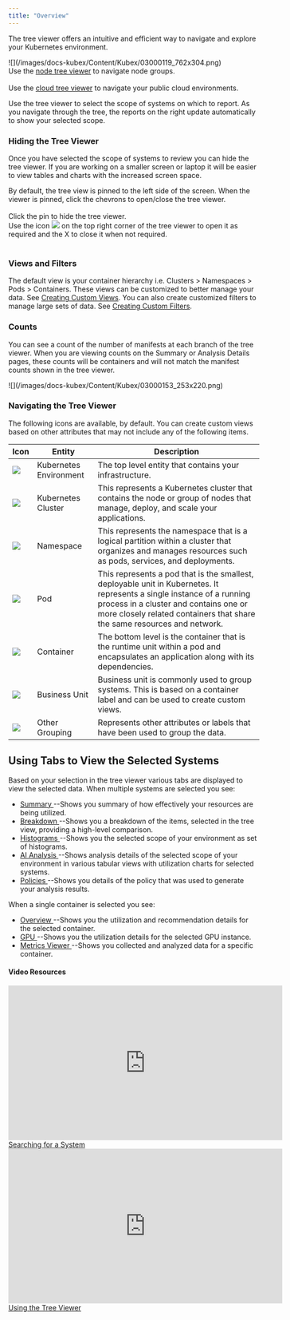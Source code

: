 ```yaml
---
title: "Overview"
---
```


The tree viewer offers an intuitive and efficient way to navigate and explore your Kubernetes environment.


<Frame caption="Figure: Locating the Container Tree Viewer">
![](/images/docs-kubex/Content/Kubex/03000119_762x304.png)
</Frame>

<br/>


<InlineImageWithText href="/docs-kubex/Content/Kubex/Using_the_Node_Tree_Viewer" src="/images/docs-kubex/Content/Kubex/03000092.png">
Use the <a href="/docs-kubex/Content/Kubex/Using_the_Node_Tree_Viewer">node tree viewer</a> to navigate node groups.
</InlineImageWithText>
<br/><br/>
<InlineImageWithText href="/docs-kubex/Content/Cloudex/Using_the_Cloud_Tree_Viewer" src="/images/docs-kubex/Content/Kubex/03000171.png">
Use the <a href="/docs-kubex/Content/Cloudex/Using_the_Cloud_Tree_Viewer">cloud tree viewer</a> to navigate your public cloud environments.
</InlineImageWithText>


Use the tree viewer to select the scope of systems on which to report. As you navigate through the tree, the reports on the right update automatically to show your selected scope.

### Hiding the Tree Viewer

Once you have selected the scope of systems to review you can hide the tree viewer. If you are working on a smaller screen or laptop it will be easier to view tables and charts with the increased screen space.


<InlineImageWithText width={250} src="/images/docs-kubex/Content/Kubex/03000185.png">
By default, the tree view is pinned to the left side of the screen. 
When the viewer is pinned, click the chevrons to open/close the tree viewer.
</InlineImageWithText>
<br/><br/> 
<InlineImageWithText width={250} src="/images/docs-kubex/Content/Kubex/03000184.png">
Click the pin to hide the tree viewer. <br/>
Use the icon <img src="/images/docs-kubex/Content/Kubex/03000186.png" style={{width: '20px', height: '20px', display: 'inline', verticalAlign: 'middle'}} /> on the top right corner of the tree viewer to open it as required and the X to close it when not required.
</InlineImageWithText>
<br/><br/>


### Views and Filters

The default view is your container hierarchy i.e. Clusters > Namespaces > Pods > Containers. These views can be customized to better manage your data. See [Creating Custom Views](/docs-kubex/Content/Kubex/Creating_Custom_Views).
You can also create customized filters to manage large sets of data. See [Creating Custom Filters](/docs-kubex/Content/Kubex/Creating_Custom_Filters).

### Counts

You can see a count of the number of manifests at each branch of the tree viewer.
When you are viewing counts on the Summary or Analysis Details pages, these counts will be containers and will not match the manifest counts shown in the tree viewer.


<Frame caption="Figure: Manifest Counts">
![](/images/docs-kubex/Content/Kubex/03000153_253x220.png)
</Frame>



### Navigating the Tree Viewer

The following icons are available, by default. You can create custom views based on other attributes that may not include any of the following items.



<Accordion title="Table: Tree Viewer Icons">
<table>
<col/>
<col/>
<col/>
<thead>
<tr>
<th>
Icon
</th>
<th>
Entity
</th>
<th>
Description
</th>
</tr>
</thead>
<tbody>
<tr>
<td style={{verticalAlign: 'middle'}}>
<img src="/images/docs-kubex/Content/Kubex/03000004.png"/>
</td>
<td style={{verticalAlign: 'middle'}}>
Kubernetes Environment
</td>
<td style={{verticalAlign: 'middle'}}>
The top level entity that contains your infrastructure.
</td>
</tr>
<tr>
<td style={{verticalAlign: 'middle'}}>
<img src="/images/docs-kubex/Content/Kubex/03000005.png"/>
</td>
<td style={{verticalAlign: 'middle'}}>
Kubernetes Cluster
</td>
<td style={{verticalAlign: 'middle'}}>
This represents a Kubernetes cluster that contains the node or group of nodes that manage, deploy, and scale your applications.
</td>
</tr>
<tr>
<td style={{verticalAlign: 'middle'}}>
<img src="/images/docs-kubex/Content/Kubex/03000006.png"/>
</td>
<td style={{verticalAlign: 'middle'}}>
Namespace
</td>
<td style={{verticalAlign: 'middle'}}>
This represents the namespace that is a logical partition within a cluster that organizes and manages resources such as pods, services, and deployments.
</td>
</tr>
<tr>
<td style={{verticalAlign: 'middle'}}>
<img src="/images/docs-kubex/Content/Kubex/03000007.png"/>
</td>
<td style={{verticalAlign: 'middle'}}>
Pod
</td>
<td style={{verticalAlign: 'middle'}}>
This represents a pod that is the smallest, deployable unit in Kubernetes. It represents a single instance of a running process in a cluster and contains one or more closely related containers that share the same resources and network.
</td>
</tr>
<tr>
<td style={{verticalAlign: 'middle'}}>
<img src="/images/docs-kubex/Content/Kubex/03000008_54x56.png"/>
</td>
<td style={{verticalAlign: 'middle'}}>
Container 
</td>
<td style={{verticalAlign: 'middle'}}>
The bottom level is the container that is the runtime unit within a pod and encapsulates an application along with its dependencies.
</td>
</tr>
<tr>
<td style={{verticalAlign: 'middle'}}>
<img src="/images/docs-kubex/Content/Kubex/03000085.png"/>
</td>
<td style={{verticalAlign: 'middle'}}>
Business Unit
</td>
<td style={{verticalAlign: 'middle'}}>
Business unit is commonly used to group systems. This is based on a container label and can be used to create custom views.
</td>
</tr>
<tr>
<td style={{verticalAlign: 'middle'}}>
<img src="/images/docs-kubex/Content/Kubex/03000084.png"/>
</td>
<td style={{verticalAlign: 'middle'}}>
Other Grouping
</td>
<td style={{verticalAlign: 'middle'}}>
Represents other attributes or labels that have been used to group the data. 
</td>
</tr>
</tbody>
</table>
</Accordion>




## Using Tabs to View the Selected Systems

Based on your selection in the tree viewer various tabs are displayed to view the selected data. When multiple systems are selected you see:


<ul>
  <li>
    <a href="/docs-kubex/Content/Kubex/Summary_Tab">
    Summary
    </a>
    --Shows you summary of how effectively your resources are being utilized.
  </li>
  <li>
    <a href="/docs-kubex/Content/Kubex/Breakdown_Tab">
    Breakdown
    </a>
    --Shows you a breakdown of the items, selected in the tree view, providing a high-level comparison.
  </li>
  <li>
    <a href="/docs-kubex/Content/Kubex/Histograms_Tab">
    Histograms
    </a>
    --Shows you the selected scope of your environment as  set of histograms.
  </li>
  <li>
    <a href="/docs-kubex/Content/Kubex/AI_Analysis_Details_Tab">
    AI Analysis
    </a>
    --Shows analysis details of the selected scope of your environment in various tabular views with utilization charts for selected systems.
  </li>
  <li>
    <a href="/docs-kubex/Content/Kubex/Policies_Tab">
    Policies
    </a>
    --Shows you details of the policy that was used to generate your analysis results.
  </li>
</ul>


When a single container is selected you see:


<ul>
  <li>
    <a href="/docs-kubex/Content/Kubex/Overview_Tab">
    Overview
    </a>
    --Shows you the utilization and recommendation details for the selected container.
  </li>
  <li>
    <a href="/docs-kubex/Content/Kubex/GPU_Tab">
    GPU
    </a>
    --Shows you the utilization  details for the selected GPU instance.
  </li>
  <li>
    <a href="/docs-kubex/Content/Kubex/Metrics_Viewer_Tab">
    Metrics Viewer
    </a>
    --Shows you collected and analyzed data for a specific container.
  </li>
</ul>



#### Video Resources
<AccordionGroup>
<Accordion title="Searching for a System">
<iframe frameborder="0" height="310" src="https://player.vimeo.com/video/1044765242?badge=0&amp;autopause=0&amp;player_id=0&amp;app_id=58479" width="550"></iframe>
<a href="https://player.vimeo.com/video/1044765242?badge=0&amp;autopause=0&amp;player_id=0&amp;app_id=58479" target='_blank'>Searching for a System</a>
</Accordion>

<Accordion title="Using the Tree Viewer">
<iframe frameborder="0" height="310" src="https://player.vimeo.com/video/1038945637?title=0&amp;byline=0&amp;portrait=0&amp;badge=0&amp;autopause=0&amp;player_id=0&amp;app_id=58479" width="550"></iframe>
<a href="https://player.vimeo.com/video/1038945637?title=0&amp;byline=0&amp;portrait=0&amp;badge=0&amp;autopause=0&amp;player_id=0&amp;app_id=58479" target='_blank'>Using the Tree Viewer</a>
</Accordion>

</AccordionGroup>